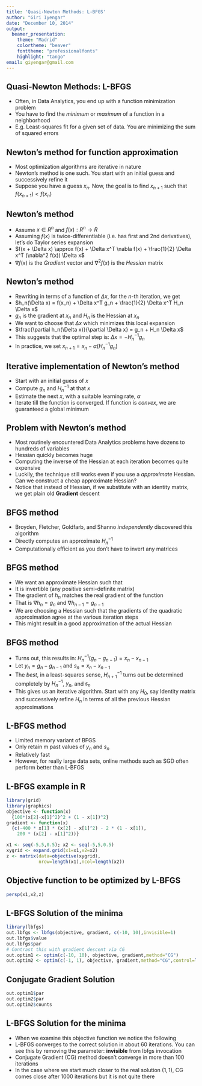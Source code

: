 ```yaml
---
title: 'Quasi-Newton Methods: L-BFGS'
author: "Giri Iyengar"
date: "December 10, 2014"
output: 
  beamer_presentation:
    theme: "Madrid"
    colortheme: "beaver"
    fonttheme: "professionalfonts"
    highlight: "tango"
email: giyengar@gmail.com
---
```


## Quasi-Newton Methods: L-BFGS
- Often, in Data Analytics, you end up with a function minimization problem
- You have to find the *minimum* or *maximum* of a function in a neighborhood
- E.g. Least-squares fit for a given set of data. You are minimizing the sum of squared errors

## Newton's method for function approximation
- Most optimization algorithms are iterative in nature
- Newton's method is one such. You start with an initial guess and successively refine it
- Suppose you have a guess $x_n$. Now, the goal is to find $x_{n+1}$ such that $f(x_{n+1}) < f(x_n)$

## Newton's method
- Assume $x \in R^n$ and $f(x): R^n \to R$
- Assuming $f(x)$ is twice-differentiable (i.e. has first and 2nd derivatives), let's do Taylor series expansion
- $f(x + \Delta x) \approx f(x) + \Delta x^T \nabla f(x) + \frac{1}{2} \Delta x^T (\nabla^2 f(x)) \Delta x$
- $\nabla f(x)$ is the *Gradient* vector and $\nabla^2 f(x)$ is the *Hessian* matrix

## Newton's method
- Rewriting in terms of a function of $\Delta x$, for the $n$-th iteration, we get
- $h_n(\Delta x) = f(x_n) + \Delta x^T g_n + \frac{1}{2} \Delta x^T H_n \Delta x$
- $g_n$ is the gradient at $x_n$ and $H_n$ is the Hessian at $x_n$
- We want to choose that $\Delta x$ which minimizes this local expansion
- $\frac{\partial h_n(\Delta x)}{\partial \Delta x} = g_n + H_n \Delta x$
- This suggests that the optimal step is: $\Delta x = -H_n^{-1} g_n$
- In practice, we set $x_{n+1} = x_n - \alpha(H_n^{-1} g_n)$

## Iterative implementation of Newton's method
- Start with an initial guess of $x$
- Compute $g_n$ and $H_n^{-1}$ at that $x$
- Estimate the next $x$, with a suitable learning rate, $\alpha$
- Iterate till the function is converged. If function is *convex*, we are guaranteed a global minimum

## Problem with Newton's method
- Most routinely encountered Data Analytics problems have dozens to hundreds of variables
- Hessian quickly becomes huge
- Computing the inverse of the Hessian at each iteration becomes quite expensive
- Luckily, the technique still works even if you use a *approximate* Hessian. Can we construct a cheap approximate Hessian?
- Notice that instead of Hessian, if we substitute with an identity matrix, we get plain old **Gradient** descent

## BFGS method
- Broyden, Fletcher, Goldfarb, and Shanno *independently* discovered this algorithm
- Directly computes an approximate $H_n^{-1}$
- Computationally efficient as you don't have to invert any matrices

## BFGS method
- We want an approximate Hessian such that 
- It is invertible (any positive semi-definite matrix)
- The gradient of $h_n$ matches the real gradient of the function
- That is $\nabla h_n = g_n$ and $\nabla h_{n-1} = g_{n-1}$
- We are choosing a Hessian such that the gradients of the quadratic approximation agree at the various iteration steps
- This might result in a good approximation of the actual Hessian

## BFGS method
- Turns out, this results in: $H_n^{-1} (g_n - g_{n-1}) = x_n - x_{n-1}$
- Let $y_n = g_n - g_{n-1}$ and $s_n = x_n - x_{n-1}$
- The *best*,  in a least-squares sense, $H_{n+1}^{-1}$ turns out be determined completely by $H_n^{-1}$, $y_n$, and $s_n$
- This gives us an iterative algorithm. Start with any $H_0$, say Identity matrix and successively refine $H_n$ in terms of all the
previous Hessian approximations

## L-BFGS method
- Limited memory variant of BFGS
- Only retain m past values of $y_n$ and $s_n$
- Relatively fast
- However, for really large data sets, online methods such as SGD often perform better than L-BFGS

## L-BFGS example in R
```r
library(grid)
library(graphics)
objective <- function(x) 
  {100*(x[2]-x[1]^2)^2 + (1 - x[1])^2}
gradient <- function(x) 
  {c(-400 * x[1] * (x[2] - x[1]^2) - 2 * (1 - x[1]),
    200 * (x[2] - x[1]^2))}

x1 <- seq(-5,5,0.5); x2 <- seq(-5,5,0.5)
xygrid <- expand.grid(x1=x1,x2=x2)
z <- matrix(data=objective(xygrid),
            nrow=length(x1),ncol=length(x2))
```

## Objective function to be optimized by L-BFGS
```r
persp(x1,x2,z)
```

## L-BFGS Solution of the minima
```r
library(lbfgs)
out.lbfgs <- lbfgs(objective, gradient, c(-10, 10),invisible=1)
out.lbfgs$value
out.lbfgs$par
# Contrast this with gradient descent via CG
out.optim1 <- optim(c(-10, 10), objective, gradient,method="CG")
out.optim2 <- optim(c(-1, 1), objective, gradient,method="CG",control=list(maxit=1000))
```

## Conjugate Gradient Solution
```r
out.optim1$par
out.optim2$par
out.optim2$counts
```

## L-BFGS Solution for the minima
- When we examine this objective function we notice the following
- L-BFGS converges to the correct solution in about 60 iterations. You can see this by removing the parameter: **invisible** from lbfgs invocation
- Conjugate Gradient (CG) method doesn't converge in more than 100 iterations
- In the case where we start much closer to the real solution $(1,1)$, 
CG comes close after 1000 iterations but it is not quite there